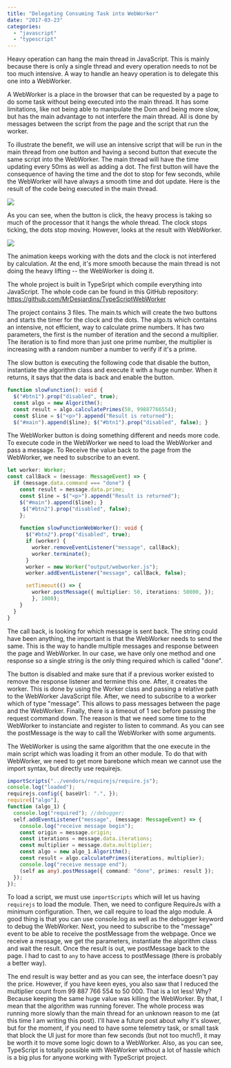 ```yaml
---
title: "Delegating Consuming Task into WebWorker"
date: "2017-03-23"
categories: 
  - "javascript"
  - "typescript"
---
```


Heavy operation can hang the main thread in JavaScript. This is mainly because there is only a single thread and every operation needs to not be too much intensive. A way to handle an heavy operation is to delegate this one into a WebWorker.

A WebWorker is a place in the browser that can be requested by a page to do some task without being executed into the main thread. It has some limitations, like not being able to manipulate the Dom and being more slow, but has the main advantage to not interfere the main thread. All is done by messages between the script from the page and the script that run the worker.

To illustrate the benefit, we will use an intensive script that will be run in the main thread from one button and having a second button that execute the same script into the WebWorker. The main thread will have the time updating every 50ms as well as adding a dot. The first button will have the consequence of having the time and the dot to stop for few seconds, while the WebWorker will have always a smooth time and dot update. Here is the result of the code being executed in the main thread.

![](images/MainThreadBlockUI.gif)

As you can see, when the button is click, the heavy process is taking so much of the processor that it hangs the whole thread. The clock stops ticking, the dots stop moving. However, looks at the result with WebWorker.

![](images/WebWorkerThreadNotBlockUI.gif)

The animation keeps working with the dots and the clock is not interfered by calculation. At the end, it's more smooth because the main thread is not doing the heavy lifting -- the WebWorker is doing it.

The whole project is built in TypeSript which compile everything into JavaScript. The whole code can be found in this GitHub repository: https://github.com/MrDesjardins/TypeScriptWebWorker

The project contains 3 files. The main.ts which will create the two buttons and starts the timer for the clock and the dots. The algo.ts which contains an intensive, not efficient, way to calculate prime numbers. It has two parameters, the first is the number of iteration and the second a multiplier. The iteration is to find more than just one prime number, the multiplier is increasing with a random number a number to verify if it's a prime.

The slow button is executing the following code that disable the button, instantiate the algorithm class and execute it with a huge number. When it returns, it says that the data is back and enable the button.

```typescript
function slowFunction(): void { 
  $("#btn1").prop("disabled", true); 
  const algo = new Algorithm(); 
  const result = algo.calculatePrimes(50, 99887766554); 
  const $line = $("<p>").append("Result is returned"); 
  $("#main").append($line); $("#btn1").prop("disabled", false); } 
``` 

The WebWorker button is doing something different and needs more code. To execute code in the WebWorker we need to load the WebWorker and pass a message. To Receive the value back to the page from the WebWorker, we need to subscribe to an event.

```typescript
let worker: Worker; 
const callBack = (message: MessageEvent) => { 
  if (message.data.command === "done") { 
    const result = message.data.prime; 
    const $line = $("<p>").append("Result is returned"); 
    $("#main").append($line); }
     $("#btn2").prop("disabled", false); 
    }; 
    
    function slowFunctionWebWorker(): void { 
      $("#btn2").prop("disabled", true); 
      if (worker) { 
        worker.removeEventListener("message", callBack); 
        worker.terminate(); 
      } 
      worker = new Worker("output/webworker.js"); 
      worker.addEventListener("message", callBack, false);

      setTimeout(() => { 
        worker.postMessage({ multiplier: 50, iterations: 50000, }); 
        }, 1000); 
    }
  }
} 
``` 

The call back, is looking for which message is sent back. The string could have been anything, the important is that the WebWorker needs to send the same. This is the way to handle multiple messages and response between the page and WebWorker. In our case, we have only one method and one response so a single string is the only thing required which is called "done".

The button is disabled and make sure that if a previous worker existed to remove the response listener and termine this one. After, it creates the worker. This is done by using the Worker class and passing a relative path to the WebWorker JavaScript file. After, we need to subscribe to a worker which of type "message". This allows to pass messages between the page and the WebWorker. Finally, there is a timeout of 1 sec before passing the request command down. The reason is that we need some time to the WebWorker to instanciate and register to listen to command. As you can see the postMessage is the way to call the WebWorker with some arguments.

The WebWorker is using the same algorithm that the one execute in the main script which was loading it from an other module. To do that with WebWorker, we need to get more barebone which mean we cannot use the import syntax, but directly use requirejs.

```typescript
importScripts("../vendors/requirejs/require.js"); 
console.log("loaded"); 
requirejs.config({ baseUrl: ".", }); 
require(["algo"], 
function (algo_1) { 
  console.log("required"); //debugger; 
  self.addEventListener("message", (message: MessageEvent) => { 
    console.log("receive message begin"); 
    const origin = message.origin; 
    const iterations = message.data.iterations; 
    const multiplier = message.data.multiplier; 
    const algo = new algo_1.Algorithm(); 
    const result = algo.calculatePrimes(iterations, multiplier); 
    console.log("receive message end"); 
    (self as any).postMessage({ command: "done", primes: result }); 
  }); 
}); 
``` 

To load a script, we must use `importScripts` which will let us having `requirejs` to load the module. Then, we need to configure RequireJs with a minimum configuration. Then, we call require to load the algo module. A good thing is that you can use console.log as well as the debugger keyword to debug the WebWorker. Next, you need to subscribe to the "message" event to be able to receive the postMessage from the webpage. Once we receive a message, we get the parameters, instantiate the algorithm class and wait the result. Once the result is out, we postMessage back to the page. I had to cast to `any` to have access to postMessage (there is probably a better way).

The end result is way better and as you can see, the interface doesn't pay the price. However, if you have keen eyes, you also saw that I reduced the multiplier count from 99 887 766 554 to 50 000. That is a lot less! Why? Because keeping the same huge value was killing the WebWorker. By that, I mean that the algorithm was running forever. The whole process was running more slowly than the main thread for an unknown reason to me (at this time I am writing this post). I'll have a future post about why it's slower, but for the moment, if you need to have some telemetry task, or small task that block the UI just for more than few seconds (but not too much!), it may be worth it to move some logic down to a WebWorker. Also, as you can see, TypeScript is totally possible with WebWorker without a lot of hassle which is a big plus for anyone working with TypeScript project.
